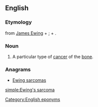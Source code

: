 ==English==
{{wikipedia}}
===Etymology===
{{term|Ewing's}} from [[w:James Ewing|James Ewing]] + {{term|-'s}}; + {{term|sarcoma}}.
===Noun===
{{en-noun}}
# {{context|pathology}} A particular type of [[cancer]] of the [[bone]].

===Anagrams===
* [[Ewing sarcomas#English|Ewing sarcomas]]

[[Category:English eponyms]]

[[simple:Ewing's sarcoma]]